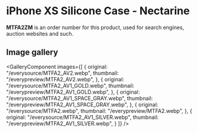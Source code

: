 
# iPhone XS Silicone Case - Nectarine

<Callout type='info' emoji='👉🏻'>**MTFA2ZM** is an order number for this product, used for search engines, auction websites and such.</Callout>

## Image gallery

<GalleryComponent
    images={[
      {
        original: "/everysource/MTFA2_AV2.webp",
        thumbnail: "/everypreview/MTFA2_AV2.webp",
      },
      {
        original: "/everysource/MTFA2_AV1_GOLD.webp",
        thumbnail: "/everypreview/MTFA2_AV1_GOLD.webp",
      },
      {
        original: "/everysource/MTFA2_AV1_SPACE_GRAY.webp",
        thumbnail: "/everypreview/MTFA2_AV1_SPACE_GRAY.webp",
      },
      {
        original: "/everysource/MTFA2.webp",
        thumbnail: "/everypreview/MTFA2.webp",
      },
      {
        original: "/everysource/MTFA2_AV1_SILVER.webp",
        thumbnail: "/everypreview/MTFA2_AV1_SILVER.webp",
      }
    ]}
  />
